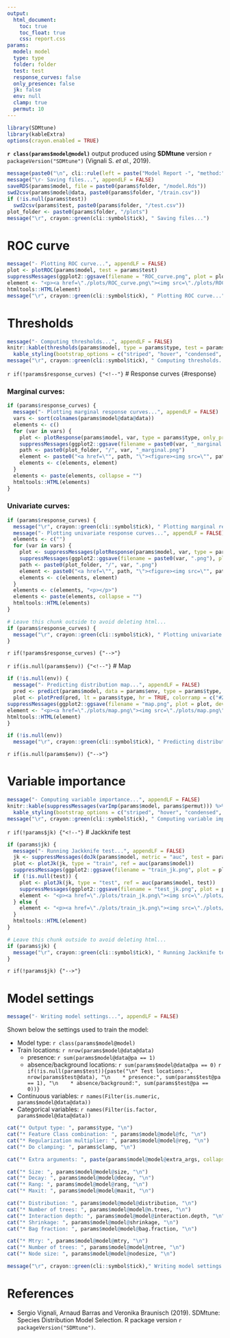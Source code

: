 ```yaml
---
output:
  html_document:
    toc: true
    toc_float: true
    css: report.css
params:
  model: model
  type: type
  folder: folder
  test: test
  response_curves: false
  only_presence: false
  jk: false
  env: null
  clamp: true
  permut: 10
---
```


```r
library(SDMtune)
library(kableExtra)
options(crayon.enabled = TRUE)
```

**`r class(params$model@model)`** output produced using **SDMtune** version `r packageVersion("SDMtune")` (Vignali S. *et al.*, 2019).

```r
message(paste0("\n", cli::rule(left = paste("Model Report -", "method:", class(params$model@model)), right = params$model@data@species, line_col = "#4bc0c0", col = "#f58410", width = 80)))
message("\r- Saving files...", appendLF = FALSE)
saveRDS(params$model, file = paste0(params$folder, "/model.Rds"))
swd2csv(params$model@data, paste0(params$folder, "/train.csv"))
if (!is.null(params$test))
  swd2csv(params$test, paste0(params$folder, "/test.csv"))
plot_folder <- paste0(params$folder, "/plots")
message("\r", crayon::green(cli::symbol$tick), " Saving files...")
```

# ROC curve

```r
message("- Plotting ROC curve...", appendLF = FALSE)
plot <- plotROC(params$model, test = params$test)
suppressMessages(ggplot2::ggsave(filename = "ROC_curve.png", plot = plot, device = "png", path = plot_folder))
element <- "<p><a href=\"./plots/ROC_curve.png\"><img src=\"./plots/ROC_curve.png\" style=\"width: 70%; display: block; margin-left: auto; margin-right: auto;\"></a></p>"
htmltools::HTML(element)
message("\r", crayon::green(cli::symbol$tick), " Plotting ROC curve...")
```

# Thresholds

```r
message("- Computing thresholds...", appendLF = FALSE)
knitr::kable(thresholds(params$model, type = params$type, test = params$test), digits = 20) %>%
  kable_styling(bootstrap_options = c("striped", "hover", "condensed", "responsive"))
message("\r", crayon::green(cli::symbol$tick), " Computing thresholds...")
```

`r if(!params$response_curves) {"<!--"}`
# Response curves {#response}

### Marginal curves:

```r
if (params$response_curves) {
  message("- Plotting marginal response curves...", appendLF = FALSE)
  vars <- sort(colnames(params$model@data@data))
  elements <- c()
  for (var in vars) {
    plot <- plotResponse(params$model, var, type = params$type, only_presence = params$only_presence, marginal = TRUE, rug = TRUE, color = "#4bc0c0")
    suppressMessages(ggplot2::ggsave(filename = paste0(var, "_marginal.png"), plot = plot, device = "png", path = plot_folder))
    path <- paste0(plot_folder, "/", var, "_marginal.png")
    element <- paste0("<a href=\"", path, "\"><figure><img src=\"", path, "\" title=\"", var, "\"><figcaption>", var, "</figcaption></figure></a>")
    elements <- c(elements, element)
  }
  elements <- paste(elements, collapse = "")
  htmltools::HTML(elements)
}
```

### Univariate curves:

```r
if (params$response_curves) {
  message("\r", crayon::green(cli::symbol$tick), " Plotting marginal response curves...")
  message("- Plotting univariate response curves...", appendLF = FALSE)
  elements <- c("")
  for (var in vars) {
    plot <- suppressMessages(plotResponse(params$model, var, type = params$type, only_presence = params$only_presence, marginal = FALSE, rug = TRUE, color = "#4bc0c0"))
    suppressMessages(ggplot2::ggsave(filename = paste0(var, ".png"), plot = plot, device = "png", path = plot_folder))
    path <- paste0(plot_folder, "/", var, ".png")
    element <- paste0("<a href=\"", path, "\"><figure><img src=\"", path, "\" title=\"", var, "\"><figcaption>", var, "</figcaption></figure></a>")
    elements <- c(elements, element)
  }
  elements <- c(elements, "<p></p>")
  elements <- paste(elements, collapse = "")
  htmltools::HTML(elements)
}
```
```r
# Leave this chunk outside to avoid deleting html...
if (params$response_curves) {
  message("\r", crayon::green(cli::symbol$tick), " Plotting univariate response curves...")
}
```

`r if(!params$response_curves) {"-->"}`

`r if(is.null(params$env)) {"<!--"}`
# Map

```r
if (!is.null(env)) {
  message("- Predicting distribution map...", appendLF = FALSE)
  pred <- predict(params$model, data = params$env, type = params$type, filename = paste0(params$folder, "/map"), overwrite = TRUE, clamp = params$clamp)
  plot <- plotPred(pred, lt = params$type, hr = TRUE, colorramp = c("#2c7bb6", "#abd9e9", "#ffffbf", "#fdae61", "#d7191c"))
suppressMessages(ggplot2::ggsave(filename = "map.png", plot = plot, device = "png", path = plot_folder))
element <- "<p><a href=\"./plots/map.png\"><img src=\"./plots/map.png\" style=\"width: 70%; display: block; margin-left: auto; margin-right: auto;\"></a></p>"
htmltools::HTML(element)
}
```
```r
if (!is.null(env))
  message("\r", crayon::green(cli::symbol$tick), " Predicting distribution map...")
```

`r if(is.null(params$env)) {"-->"}`

# Variable importance

```r
message("- Computing variable importance...", appendLF = FALSE)
knitr::kable(suppressMessages(varImp(params$model, params$permut))) %>%
  kable_styling(bootstrap_options = c("striped", "hover", "condensed", "responsive"), full_width = FALSE)
message("\r", crayon::green(cli::symbol$tick), " Computing variable importance...")
```

`r if(!params$jk) {"<!--"}`
# Jackknife test

```r
if (params$jk) {
  message("- Running Jackknife test...", appendLF = FALSE)
  jk <- suppressMessages(doJk(params$model, metric = "auc", test = params$test))
  plot <- plotJk(jk, type = "train", ref = auc(params$model))
  suppressMessages(ggplot2::ggsave(filename = "train_jk.png", plot = plot, device = "png", path = plot_folder))
  if (!is.null(test)) {
    plot <- plotJk(jk, type = "test", ref = auc(params$model, test))
    suppressMessages(ggplot2::ggsave(filename = "test_jk.png", plot = plot, device = "png", path = plot_folder))
    element <- "<p><a href=\"./plots/train_jk.png\"><img src=\"./plots/train_jk.png\" width=50%></a><a href=\"./plots/test_jk.png\"><img src=\"./plots/test_jk.png\" width=50%></a></p>"
  } else {
    element <- "<p><a href=\"./plots/train_jk.png\"><img src=\"./plots/train_jk.png\" style=\"width: 70%; display: block; margin-left: auto; margin-right: auto;\"></a></p>"
  }
  htmltools::HTML(element)
}
```
```r
# Leave this chunk outside to avoid deleting html...
if (params$jk) {
  message("\r", crayon::green(cli::symbol$tick), " Running Jackknife test...")
}
```

`r if(!params$jk) {"-->"}`

# Model settings
```r
message("- Writing model settings...", appendLF = FALSE)
```

Shown below the settings used to train the model:

* Model type: `r class(params$model@model)`
* Train locations: `r nrow(params$model@data@data)`
    * presence: `r sum(params$model@data@pa == 1)`
    * absence/background locations: `r sum(params$model@data@pa == 0)`
`r if(!is.null(params$test)){paste("\n* Test locations:", nrow(params$test@data), "\n    * presence:", sum(params$test@pa == 1), "\n    * absence/background:", sum(params$test@pa == 0))}`
* Continuous variables: `r names(Filter(is.numeric, params$model@data@data))`
* Categorical variables: `r names(Filter(is.factor, params$model@data@data))`
```r
cat("* Output type: ", params$type, "\n")
cat("* Feature Class combination: ", params$model@model@fc, "\n")
cat("* Regularization multiplier: ", params$model@model@reg, "\n")
cat("* Do clamping: ", params$clamp, "\n")
```
```r
cat("* Extra arguments: ", paste(params$model@model@extra_args, collapse = ", "), "\n")
```
```r
cat("* Size: ", params$model@model@size, "\n")
cat("* Decay: ", params$model@model@decay, "\n")
cat("* Rang: ", params$model@model@rang, "\n")
cat("* Maxit: ", params$model@model@maxit, "\n")
```
```r
cat("* Distribution: ", params$model@model@distribution, "\n")
cat("* Number of trees: ", params$model@model@n.trees, "\n")
cat("* Interaction depth: ", params$model@model@interaction.depth, "\n")
cat("* Shrinkage: ", params$model@model@shrinkage, "\n")
cat("* Bag fraction: ", params$model@model@bag.fraction, "\n")
```
```r
cat("* Mtry: ", params$model@model@mtry, "\n")
cat("* Number of trees: ", params$model@model@ntree, "\n")
cat("* Node size: ", params$model@model@nodesize, "\n")
```

```r
message("\r", crayon::green(cli::symbol$tick)," Writing model settings...")
```


# References

- Sergio Vignali, Arnaud Barras and Veronika Braunisch (2019). SDMtune: Species Distribution Model Selection. R package version `r packageVersion("SDMtune")`.
